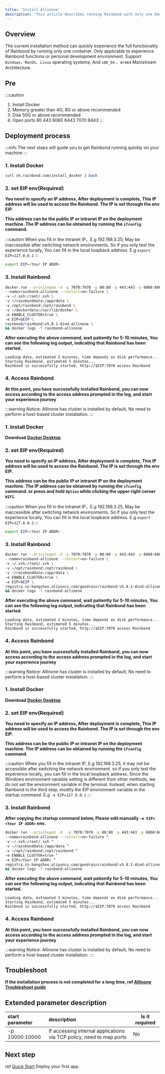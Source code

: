 ```yaml
---
title: 'Install Allinone'
description: 'This article describes running Rainbond with only one Docker container'
---
```



## Overview

The current installation method can quickly experience the full functionality of Rainbond by running only one container. Only applicable to experience Rainbond functions or personal development environment. Support `Windows`、`MacOS`、`Linux` operating systems, And `x86_64` 、`Arm64` Mainstream Architecture.

## Pre

:::caution
1. Install Docker
2. Memory greater than 4G, 8G or above recommended
3. Disk 50G or above recommended
4. Open ports 80 443 6060 6443 7070 8443
:::

## Deployment process

:::info
The next steps will guide you to get Rainbond running quickly on your machine
:::

<Tabs groupId="install">
  <TabItem value="Linux" label="Linux" default>

<h3>1. Install Docker</h3>

```bash
curl sh.rainbond.com/install_docker | bash
```

<h3>2. set EIP env(Required)</h3>

**You need to specify an IP address, After deployment is complete, This IP address will be used to access the Rainbond. The IP is set through the env EIP.**

**This address can be the public IP or intranet IP on the deployment machine. The IP address can be obtained by running the `ifconfig` command.**

:::caution
When you fill in the intranet IP，E.g 192.168.3.25, May be inaccessible after switching network environments. So if you only test the experience locally, You can fill in the local loopback address.
E.g `export EIP=127.0.0.1`
:::

```bash
export EIP=<Your IP ADDR>
```

<h3>3. Install Rainbond</h3>

```bash
docker run --privileged -d -p 7070:7070 -p 80:80 -p 443:443 -p 6060:6060 -p 8443:8443 \
--name=rainbond-allinone --restart=on-failure \
-v ~/.ssh:/root/.ssh \
-v ~/rainbonddata:/app/data \
-v /opt/rainbond:/opt/rainbond \
-v ~/dockerdata:/var/lib/docker \
-e ENABLE_CLUSTER=true \
-e EIP=$EIP \
rainbond/rainbond:v5.8.1-dind-allinone \
&& docker logs -f rainbond-allinone
```

**After executing the above command, wait patiently for 5-10 minutes, You can see the following log output, indicating that Rainbond has been started.**

```
Loading data, estimated 3 minutes, time depends on disk performance...
Starting Rainbond, estimated 5 minutes...
Rainbond is successfully started, http://$EIP:7070 access Rainbond
```

<h3>4. Access Rainbond</h3>

**At this point, you have successfully installed Rainbond, you can now access according to the access address prompted in the log, and start your experience journey**

:::warning
Notice: Allinone has cluster is installed by default, No need to perform a host-based cluster installation.
:::

  </TabItem>

<!--  <TabItem value="Linux with Arm" label="Linux With Arm">

<h3>1. Install Docker</h3>

```bash
curl sh.rainbond.com/install_docker | bash
```

<h3>2. set EIP env(Required)</h3>

**你需要指定一个 IP 地址，在部署完成后，将使用该 IP 地址访问 Rainbond 控制台。该 IP 通过环境变量 EIP 进行设置。**

**该地址可以是部署机器上的公网 IP 或内网 IP。IP 地址可以通过执行 `ifconfig` 命令获得。**

:::caution
当你填写内网IP，如 192.168.3.25 时，切换网络环境后可能无法访问。因此如果仅本地测试体验，可以填写本地回环地址。
如 `export EIP=127.0.0.1`
:::

```bash
export EIP=<你的IP地址>
```

<h3>3. 启动 Rainbond</h3>

```bash
docker run --privileged -d -p 7070:7070 -p 80:80 -p 443:443 -p 6060:6060 -p 8443:8443 \
--name=rainbond-allinone --restart=on-failure \
-v ~/.ssh:/root/.ssh \
-v ~/rainbonddata:/app/data \
-v /opt/rainbond:/opt/rainbond \
-v ~/dockerdata:/var/lib/docker \
-e ENABLE_CLUSTER=true \
-e EIP=$EIP \
rainbond/rainbond:v5.8.1-arm64-dind-allinone \
&& docker logs -f rainbond-allinone
```

**执行完上述命令后，耐心等待 5-10 分钟，可以看到如下日志输出，表示 Rainbond 已启动完成**

```
正在加载数据，预计3分钟，时间取决于磁盘性能...
正在启动Rainbond，预计5分钟...
Rainbond启动成功，可以通过访问: http://$EIP:7070 进入Rainbond控制台
```

<h3>4. 访问 Rainbond</h3>

**此时，你已经成功安装了 Rainbond，你现在可以根据日志中提示的访问地址进行访问，开始你的体验之旅**

:::warning
注意：快速体验版本默认安装了可使用的集群，无需执行基于主机安装集群的操作。
:::

  </TabItem> 
-->
  <TabItem value="Mac with Intel" label="Mac with Intel">

<h3>1. Install Docker</h3>

**Download [Docker Desktop](https://docs.docker.com/desktop/mac/release-notes/#docker-desktop)**

<h3>2. set EIP env(Required)</h3>

**You need to specify an IP address, After deployment is complete, This IP address will be used to access the Rainbond. The IP is set through the env EIP.**

**This address can be the public IP or intranet IP on the deployment machine. The IP address can be obtained by running the `ifconfig` command. or press and hold `Option` while clicking the upper right corner `WIFI`.**

:::caution
When you fill in the intranet IP，E.g 192.168.3.25, May be inaccessible after switching network environments. So if you only test the experience locally, You can fill in the local loopback address.
E.g `export EIP=127.0.0.1`
:::

```bash
export EIP=<Your IP ADDR>
```

<h3>3. Install Rainbond</h3>

```bash
docker run --privileged -d -p 7070:7070 -p 80:80 -p 443:443 -p 6060:6060 -p 8443:8443 \
--name=rainbond-allinone --restart=on-failure \
-v ~/.ssh:/root/.ssh \
-v ~/opt/rainbond:/opt/rainbond \
-v ~/rainbonddata:/app/data \
-e ENABLE_CLUSTER=true \
-e EIP=$EIP \
registry.cn-hangzhou.aliyuncs.com/goodrain/rainbond:v5.8.1-dind-allinone \
&& docker logs -f rainbond-allinone
```

**After executing the above command, wait patiently for 5-10 minutes, You can see the following log output, indicating that Rainbond has been started.**

```
Loading data, estimated 3 minutes, time depends on disk performance...
Starting Rainbond, estimated 5 minutes...
Rainbond is successfully started, http://$EIP:7070 access Rainbond
```

<h3>4. Access Rainbond</h3>

**At this point, you have successfully installed Rainbond, you can now access according to the access address prompted in the log, and start your experience journey**

:::warning
Notice: Allinone has cluster is installed by default, No need to perform a host-based cluster installation.
:::

  </TabItem>

<!-- <TabItem value="Mac with M1" label="Mac with M1">

<h3>1. 安装 Docker</h3>

**点击此处下载 [Docker Desktop](https://docs.docker.com/desktop/mac/release-notes/#docker-desktop)**

<h3>2. 设置 EIP 环境变量(必填)</h3>

**你需要指定一个 IP 地址，在部署完成后，将使用该 IP 地址访问 Rainbond 控制台。该 IP 通过环境变量 EIP 进行设置。**

**该地址可以是部署机器上的公网 IP 或内网 IP。IP 地址可以通过执行 `ifconfig` 命令获得。或者按住 `Option` 的同时点击右上角 `WIFI` 图标即可。**

:::caution
当你填写内网IP，如 192.168.3.25 时，切换网络环境后可能无法访问。因此如果仅本地测试体验，可以填写本地回环地址。
如 `export EIP=127.0.0.1`
:::

```bash
export EIP=<你的IP地址>
```

<h3>3. 启动 Rainbond</h3>

```bash
docker run --privileged -d -p 7070:7070 -p 80:80 -p 443:443 -p 6060:6060 -p 8443:8443 \
--name=rainbond-allinone --restart=on-failure \
-v ~/.ssh:/root/.ssh \
-v ~/opt/rainbond:/opt/rainbond \
-v ~/rainbonddata:/app/data \
-e ENABLE_CLUSTER=true \
-e EIP=$EIP \
rainbond/rainbond:v5.8.1-arm64-dind-allinone \
&& docker logs -f rainbond-allinone
```

**执行完上述命令后，耐心等待 5-10 分钟，可以看到如下日志输出，表示 Rainbond 已启动完成**

```
正在加载数据，预计3分钟，时间取决于磁盘性能...
正在启动Rainbond，预计5分钟...
Rainbond启动成功，可以通过访问: http://$EIP:7070 进入Rainbond控制台
```

<h3>4. 访问 Rainbond</h3>

**此时，你已经成功安装了 Rainbond，你现在可以根据日志中提示的访问地址进行访问，开始你的体验之旅**

:::warning
注意：快速体验版本默认安装了可使用的集群，无需执行基于主机安装集群的操作。
:::

  </TabItem> 
-->
  <TabItem value="Windows" label="Windows">

<h3>1. Install Docker</h3>

**Download [Docker Desktop](https://docs.docker.com/desktop/windows/install/)**

<h3>2. set EIP env(Required)</h3>

**You need to specify an IP address, After deployment is complete, This IP address will be used to access the Rainbond. The IP is set through the env EIP.**

**This address can be the public IP or intranet IP on the deployment machine. The IP address can be obtained by running the `ifconfig` command.**

:::caution
When you fill in the intranet IP, E.g 192.168.3.25, it may not be accessible after switching the network environment. so if you only test the experience locally, you can fill in the local loopback address.
Since the Windows environment variable setting is different from other methods, we do not set the environment variable in the terminal. Instead, when starting Rainbond in the third step, modify the EIP environment variable in the startup command.
E.g `-e EIP=127.0.0.1`
:::

<h3>3. Install Rainbond</h3>

**After copying the startup command below, Please edit manually `-e EIP=<Your IP ADDR>` env.**

```bash
docker run --privileged -d  -p 7070:7070 -p 80:80 -p 443:443 -p 6060:6060 -p 8443:8443 ^
--name=rainbond-allinone --restart=on-failure ^
-v ~/.ssh:/root/.ssh ^
-v ~/rainbonddata:/app/data ^
-v ~/opt/rainbond:/opt/rainbond ^
-e ENABLE_CLUSTER=true ^
-e EIP=<Your IP ADDR> ^
registry.cn-hangzhou.aliyuncs.com/goodrain/rainbond:v5.8.1-dind-allinone ^
&& docker logs -f rainbond-allinone
```

**After executing the above command, wait patiently for 5-10 minutes, You can see the following log output, indicating that Rainbond has been started.**

```
Loading data, estimated 3 minutes, time depends on disk performance...
Starting Rainbond, estimated 5 minutes...
Rainbond is successfully started, http://$EIP:7070 access Rainbond
```

<h3>4. Access Rainbond</h3>

**At this point, you have successfully installed Rainbond, you can now access according to the access address prompted in the log, and start your experience journey**

:::warning
Notice: Allinone has cluster is installed by default, No need to perform a host-based cluster installation.
:::

  </TabItem>
</Tabs>

## Troubleshoot

**If the installation process is not completed for a long time, ref [Allinone Troubleshoot guide](/docs/installation/install-troubleshoot/dind-install-troubleshoot/)**

## Extended parameter description

| start parameter       | description                                                       | Is it required |
| :------------- | :--------------------------------------------------------- | ---------- |
| -p 10000:10000 | If accessing internal applications via TCP policy, need to map ports | No         |

## Next step

ref [Quick Start](/docs/quick-start/getting-started/) Deploy your first app.

